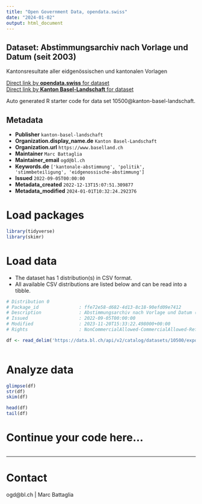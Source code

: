 ```yaml
---
title: "Open Government Data, opendata.swiss"
date: "2024-01-02"
output: html_document
---
```


## Dataset: Abstimmungsarchiv nach Vorlage und Datum (seit 2003)

Kantonsresultate aller eidgenössischen und kantonalen Vorlagen

[Direct link by **opendata.swiss** for dataset](https://opendata.swiss/de/dataset/abstimmungsarchiv-nach-vorlage-und-datum-ab-2003)<br>
[Direct link by **Kanton Basel-Landschaft** for dataset](https://data.bl.ch/explore/dataset/10500/)

Auto generated R starter code for data set 10500@kanton-basel-landschaft.

## Metadata

- **Publisher** `kanton-basel-landschaft`
- **Organization.display_name.de** `Kanton Basel-Landschaft`
- **Organization.url** `https://www.baselland.ch`
- **Maintainer** `Marc Battaglia`
- **Maintainer_email** `ogd@bl.ch`
- **Keywords.de** `['kantonale-abstimmung', 'politik', 'stimmbeteiligung', 'eidgenossische-abstimmung']`
- **Issued** `2022-09-05T00:00:00`
- **Metadata_created** `2022-12-13T15:07:51.309877`
- **Metadata_modified** `2024-01-01T10:32:24.292376`


# Load packages

```r

library(tidyverse)
library(skimr)

```

# Load data

-   The dataset has 1 distribution(s) in CSV format.
-   All available CSV distributions are listed below and can be read into a tibble.

```r

# Distribution 0
# Package_id               : ffe72e58-d682-4d13-8c18-90efd09e7412
# Description              : Abstimmungsarchiv nach Vorlage und Datum (seit 2003) (csv)
# Issued                   : 2022-09-05T00:00:00
# Modified                 : 2023-11-20T15:33:22.498000+00:00
# Rights                   : NonCommercialAllowed-CommercialAllowed-ReferenceRequired

df <- read_delim('https://data.bl.ch/api/v2/catalog/datasets/10500/exports/csv')



```

# Analyze data

```r

glimpse(df)
str(df)
skim(df)

head(df)
tail(df)

```

# Continue your code here...

```r

```

------------------------------------------------------------------------

# Contact

ogd@bl.ch | Marc Battaglia
